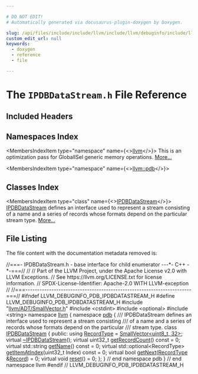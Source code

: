 ```yaml
---

# DO NOT EDIT!
# Automatically generated via docusaurus-plugin-doxygen by Doxygen.

slug: /api/files/include/include/llvm/include/llvm/debuginfo/include/llvm/debuginfo/pdb/ipdbdatastream-h
custom_edit_url: null
keywords:
  - doxygen
  - reference
  - file

---
```





# The `IPDBDataStream.h` File Reference

<DoxygenPage pluginConfig={pluginConfig}>



## Included Headers

<IncludesList>
<IncludesListItem
  filePath="llvm/ADT/SmallVector.h"
  permalink="/docs/api/files/include/include/llvm/include/llvm/adt/smallvector-h"
  isLocal="true" />
<IncludesListItem
  filePath="cstdint"
  permalink=""
  isLocal="false" />
<IncludesListItem
  filePath="optional"
  permalink=""
  isLocal="false" />
<IncludesListItem
  filePath="string"
  permalink=""
  isLocal="false" />
</IncludesList>

## Namespaces Index

<MembersIndex>

<MembersIndexItem
  type="namespace"
  name={<><a href="/docs/api/namespaces/llvm">llvm</a></>}>
This is an optimization pass for GlobalISel generic memory operations. <a href="/docs/api/namespaces/llvm/#details">More...</a>
</MembersIndexItem>

<MembersIndexItem
  type="namespace"
  name={<><a href="/docs/api/namespaces/llvm/pdb">llvm::pdb</a></>}>
</MembersIndexItem>

</MembersIndex>

## Classes Index

<MembersIndex>

<MembersIndexItem
  type="class"
  name={<><a href="/docs/api/classes/llvm/pdb/ipdbdatastream">IPDBDataStream</a></>}>
<a href="/docs/api/classes/llvm/pdb/ipdbdatastream">IPDBDataStream</a> defines an interface used to represent a stream consisting of a name and a series of records whose formats depend on the particular stream type. <a href="/docs/api/classes/llvm/pdb/ipdbdatastream/#details">More...</a>
</MembersIndexItem>

</MembersIndex>


## File Listing

The file content with the documentation metadata removed is:

<ProgramListing>

<Link id="l00001" /><CodeLine lineNumber="1"><Highlight kind="comment">//===- IPDBDataStream.h - base interface for child enumerator ---&#42;- C++ -&#42;-===//</Highlight><Highlight kind="normal"></Highlight></CodeLine>
<Link id="l00002" /><CodeLine lineNumber="2"><Highlight kind="normal"></Highlight><Highlight kind="comment">//</Highlight><Highlight kind="normal"></Highlight></CodeLine>
<Link id="l00003" /><CodeLine lineNumber="3"><Highlight kind="normal"></Highlight><Highlight kind="comment">// Part of the LLVM Project, under the Apache License v2.0 with LLVM Exceptions.</Highlight><Highlight kind="normal"></Highlight></CodeLine>
<Link id="l00004" /><CodeLine lineNumber="4"><Highlight kind="normal"></Highlight><Highlight kind="comment">// See https://llvm.org/LICENSE.txt for license information.</Highlight><Highlight kind="normal"></Highlight></CodeLine>
<Link id="l00005" /><CodeLine lineNumber="5"><Highlight kind="normal"></Highlight><Highlight kind="comment">// SPDX-License-Identifier: Apache-2.0 WITH LLVM-exception</Highlight><Highlight kind="normal"></Highlight></CodeLine>
<Link id="l00006" /><CodeLine lineNumber="6"><Highlight kind="normal"></Highlight><Highlight kind="comment">//</Highlight><Highlight kind="normal"></Highlight></CodeLine>
<Link id="l00007" /><CodeLine lineNumber="7"><Highlight kind="normal"></Highlight><Highlight kind="comment">//===----------------------------------------------------------------------===//</Highlight><Highlight kind="normal"></Highlight></CodeLine>
<Link id="l00008" /><CodeLine lineNumber="8"><Highlight kind="normal"></Highlight></CodeLine>
<Link id="l00009" /><CodeLine lineNumber="9"><Highlight kind="normal"></Highlight><Highlight kind="preprocessor">#ifndef LLVM&#95;DEBUGINFO&#95;PDB&#95;IPDBDATASTREAM&#95;H</Highlight><Highlight kind="normal"></Highlight></CodeLine>
<Link id="l00010" /><CodeLine lineNumber="10"><Highlight kind="normal"></Highlight><Highlight kind="preprocessor">#define LLVM&#95;DEBUGINFO&#95;PDB&#95;IPDBDATASTREAM&#95;H</Highlight><Highlight kind="normal"></Highlight></CodeLine>
<Link id="l00011" /><CodeLine lineNumber="11"><Highlight kind="normal"></Highlight></CodeLine>
<Link id="l00012" /><CodeLine lineNumber="12"><Highlight kind="normal"></Highlight><Highlight kind="preprocessor">#include &quot;<a href="/docs/api/files/include/include/llvm/include/llvm/adt/smallvector-h">llvm/ADT/SmallVector.h</a>&quot;</Highlight><Highlight kind="normal"></Highlight></CodeLine>
<Link id="l00013" /><CodeLine lineNumber="13"><Highlight kind="normal"></Highlight><Highlight kind="preprocessor">#include &lt;cstdint&gt;</Highlight><Highlight kind="normal"></Highlight></CodeLine>
<Link id="l00014" /><CodeLine lineNumber="14"><Highlight kind="normal"></Highlight><Highlight kind="preprocessor">#include &lt;optional&gt;</Highlight><Highlight kind="normal"></Highlight></CodeLine>
<Link id="l00015" /><CodeLine lineNumber="15"><Highlight kind="normal"></Highlight><Highlight kind="preprocessor">#include &lt;string&gt;</Highlight><Highlight kind="normal"></Highlight></CodeLine>
<Link id="l00016" /><CodeLine lineNumber="16"><Highlight kind="normal"></Highlight></CodeLine>
<Link id="l00017" /><CodeLine lineNumber="17"><Highlight kind="normal"></Highlight><Highlight kind="keyword">namespace </Highlight><Highlight kind="normal"><a href="/docs/api/namespaces/llvm">llvm</a> &#123;</Highlight></CodeLine>
<Link id="l00018" /><CodeLine lineNumber="18"><Highlight kind="normal"></Highlight><Highlight kind="keyword">namespace </Highlight><Highlight kind="normal"><a href="/docs/api/namespaces/llvm/pdb">pdb</a> &#123;</Highlight></CodeLine>
<Link id="l00019" /><CodeLine lineNumber="19"><Highlight kind="normal"></Highlight><Highlight kind="comment"></Highlight></CodeLine>
<Link id="l00020" /><CodeLine lineNumber="20"><Highlight kind="comment">/// IPDBDataStream defines an interface used to represent a stream consisting</Highlight></CodeLine>
<Link id="l00021" /><CodeLine lineNumber="21"><Highlight kind="comment">/// of a name and a series of records whose formats depend on the particular</Highlight></CodeLine>
<Link id="l00022" /><CodeLine lineNumber="22"><Highlight kind="comment">/// stream type.</Highlight><Highlight kind="normal"></Highlight></CodeLine>
<Link id="l00023" /><CodeLine lineNumber="23" lineLink="/docs/api/classes/llvm/pdb/ipdbdatastream"><Highlight kind="normal"></Highlight><Highlight kind="keyword">class </Highlight><Highlight kind="normal"><a href="/docs/api/classes/llvm/pdb/ipdbdatastream">IPDBDataStream</a> &#123;</Highlight></CodeLine>
<Link id="l00024" /><CodeLine lineNumber="24"><Highlight kind="normal"></Highlight><Highlight kind="keyword">public</Highlight><Highlight kind="normal">:</Highlight></CodeLine>
<Link id="l00025" /><CodeLine lineNumber="25" lineLink="/docs/api/classes/llvm/pdb/ipdbdatastream/#ad7275f08022009e3e511982262800cc7"><Highlight kind="normal">  </Highlight><Highlight kind="keyword">using </Highlight><Highlight kind="normal"><a href="/docs/api/classes/llvm/pdb/ipdbdatastream/#ad7275f08022009e3e511982262800cc7">RecordType</a> = <a href="/docs/api/classes/llvm/smallvector">SmallVector&lt;uint8&#95;t, 32&gt;</a>;</Highlight></CodeLine>
<Link id="l00026" /><CodeLine lineNumber="26"><Highlight kind="normal"></Highlight></CodeLine>
<Link id="l00027" /><CodeLine lineNumber="27" lineLink="/docs/api/classes/llvm/pdb/ipdbdatastream/#a3f4d7c9492d23e702adc19af1da48718"><Highlight kind="normal">  </Highlight><Highlight kind="keyword">virtual</Highlight><Highlight kind="normal"> <a href="/docs/api/classes/llvm/pdb/ipdbdatastream/#a3f4d7c9492d23e702adc19af1da48718">~IPDBDataStream</a>();</Highlight></CodeLine>
<Link id="l00028" /><CodeLine lineNumber="28"><Highlight kind="normal"></Highlight></CodeLine>
<Link id="l00029" /><CodeLine lineNumber="29" lineLink="/docs/api/classes/llvm/pdb/ipdbdatastream/#ae52687b3cd5262ca7ccc323d592d7f30"><Highlight kind="normal">  </Highlight><Highlight kind="keyword">virtual</Highlight><Highlight kind="normal"> uint32&#95;t <a href="/docs/api/classes/llvm/pdb/ipdbdatastream/#ae52687b3cd5262ca7ccc323d592d7f30">getRecordCount</a>() </Highlight><Highlight kind="keyword">const</Highlight><Highlight kind="normal"> = 0;</Highlight></CodeLine>
<Link id="l00030" /><CodeLine lineNumber="30" lineLink="/docs/api/classes/llvm/pdb/ipdbdatastream/#a348a6a8e1cbafacd2fc5ea56c75694d1"><Highlight kind="normal">  </Highlight><Highlight kind="keyword">virtual</Highlight><Highlight kind="normal"> std::string <a href="/docs/api/classes/llvm/pdb/ipdbdatastream/#a348a6a8e1cbafacd2fc5ea56c75694d1">getName</a>() </Highlight><Highlight kind="keyword">const</Highlight><Highlight kind="normal"> = 0;</Highlight></CodeLine>
<Link id="l00031" /><CodeLine lineNumber="31" lineLink="/docs/api/classes/llvm/pdb/ipdbdatastream/#aa4ce4fdf7eee038a732aef680e516f99"><Highlight kind="normal">  </Highlight><Highlight kind="keyword">virtual</Highlight><Highlight kind="normal"> std::optional&lt;RecordType&gt; <a href="/docs/api/classes/llvm/pdb/ipdbdatastream/#aa4ce4fdf7eee038a732aef680e516f99">getItemAtIndex</a>(uint32&#95;t Index) </Highlight><Highlight kind="keyword">const</Highlight><Highlight kind="normal"> = 0;</Highlight></CodeLine>
<Link id="l00032" /><CodeLine lineNumber="32" lineLink="/docs/api/classes/llvm/pdb/ipdbdatastream/#a256edb79533978b9798a4ce2bcfaa339"><Highlight kind="normal">  </Highlight><Highlight kind="keyword">virtual</Highlight><Highlight kind="normal"> </Highlight><Highlight kind="keywordtype">bool</Highlight><Highlight kind="normal"> <a href="/docs/api/classes/llvm/pdb/ipdbdatastream/#a256edb79533978b9798a4ce2bcfaa339">getNext</a>(<a href="/docs/api/classes/llvm/pdb/ipdbdatastream/#ad7275f08022009e3e511982262800cc7">RecordType</a> &amp;<a href="/docs/api/classes/llvm/record">Record</a>) = 0;</Highlight></CodeLine>
<Link id="l00033" /><CodeLine lineNumber="33" lineLink="/docs/api/classes/llvm/pdb/ipdbdatastream/#a32deb17fe91443a8f0ac6f8cda4946f6"><Highlight kind="normal">  </Highlight><Highlight kind="keyword">virtual</Highlight><Highlight kind="normal"> </Highlight><Highlight kind="keywordtype">void</Highlight><Highlight kind="normal"> <a href="/docs/api/classes/llvm/pdb/ipdbdatastream/#a32deb17fe91443a8f0ac6f8cda4946f6">reset</a>() = 0;</Highlight></CodeLine>
<Link id="l00034" /><CodeLine lineNumber="34"><Highlight kind="normal">&#125;;</Highlight></CodeLine>
<Link id="l00035" /><CodeLine lineNumber="35"><Highlight kind="normal"></Highlight></CodeLine>
<Link id="l00036" /><CodeLine lineNumber="36"><Highlight kind="normal">&#125; </Highlight><Highlight kind="comment">// end namespace pdb</Highlight><Highlight kind="normal"></Highlight></CodeLine>
<Link id="l00037" /><CodeLine lineNumber="37"><Highlight kind="normal">&#125; </Highlight><Highlight kind="comment">// end namespace llvm</Highlight><Highlight kind="normal"></Highlight></CodeLine>
<Link id="l00038" /><CodeLine lineNumber="38"><Highlight kind="normal"></Highlight></CodeLine>
<Link id="l00039" /><CodeLine lineNumber="39"><Highlight kind="normal"></Highlight><Highlight kind="preprocessor">#endif </Highlight><Highlight kind="comment">// LLVM&#95;DEBUGINFO&#95;PDB&#95;IPDBDATASTREAM&#95;H</Highlight><Highlight kind="normal"></Highlight></CodeLine>

</ProgramListing>

</DoxygenPage>
